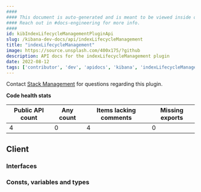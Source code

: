 ```yaml
---
####
#### This document is auto-generated and is meant to be viewed inside our experimental, new docs system.
#### Reach out in #docs-engineering for more info.
####
id: kibIndexLifecycleManagementPluginApi
slug: /kibana-dev-docs/api/indexLifecycleManagement
title: "indexLifecycleManagement"
image: https://source.unsplash.com/400x175/?github
description: API docs for the indexLifecycleManagement plugin
date: 2022-08-12
tags: ['contributor', 'dev', 'apidocs', 'kibana', 'indexLifecycleManagement']
---
```




Contact [Stack Management](https://github.com/orgs/elastic/teams/kibana-stack-management) for questions regarding this plugin.

**Code health stats**

| Public API count  | Any count | Items lacking comments | Missing exports |
|-------------------|-----------|------------------------|-----------------|
| 4 | 0 | 4 | 0 |

## Client

### Interfaces
<DocDefinitionList data={indexLifecycleManagementObj.client.interfaces}/>

### Consts, variables and types
<DocDefinitionList data={indexLifecycleManagementObj.client.misc}/>

